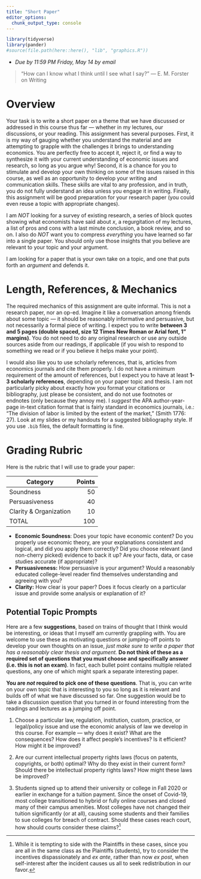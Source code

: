 ```yaml
---
title: "Short Paper"
editor_options: 
  chunk_output_type: console
---
```


```r
library(tidyverse)
library(pander)
#source(file.path(here::here(), "lib", "graphics.R"))
```

- *Due by 11:59 PM Friday, May 14 by email*

> "How can I know what I think until I see what I say?" --- E. M. Forster on Writing

# Overview 

Your task is to write a short paper on a theme that we have discussed or addressed in this course thus far — whether in my lectures, our discussions, or your reading. 
This assignment has several purposes. First, it is my way of gauging whether you understand the material and are attempting to grapple with the challenges it brings to understanding economics. You are perfectly free to accept it, reject it, or find a way to synthesize it with your current understanding of economic issues and research, so long as you argue why!  Second, it is a chance for you to stimulate and develop your own thinking on some of the issues raised in this course, as well as an opportunity to develop your writing and communication skills. These skills are vital to any profession, and in truth, you do not fully understand an idea unless you engage it in writing. Finally, this assignment will be good preparation for your research paper (you could even reuse a topic with appropriate changes).

I am *NOT* looking for a survey of existing research, a series of block quotes showing what economists have said about $x$, a regurgitation of my lectures, a list of pros and cons with a last minute conclusion, a book review, and so on. I also do *NOT* want you to compress *everything* you have learned so far into a single paper. You should only use those insights that you believe are relevant to your topic and your argument. 

I am looking for a paper that is your own take on a topic, and one that puts forth an *argument* and defends it. 

# Length, References, & Mechanics

The required mechanics of this assignment are quite informal. This is not a research paper, nor an op-ed. Imagine it like a conversation among friends about some topic — it should be reasonably informative and persuasive, but not necessarily a formal piece of writing. I expect you to write **between 3 and 5 pages (double spaced, size 12 Times New Roman or Arial font, 1" margins)**. You do not need to do any original research or use any outside sources aside from our readings, if applicable (if you wish to respond to something we read or if you believe it helps make your point).

I would also like you to use scholarly references, that is, articles from economics journals and cite them properly. I do not have a minimum requirement of the amount of references, but I expect you to have at least **1-3 scholarly references**, depending on your paper topic and thesis. I am not particularly picky about exactly how you format your citations or bibliography, just please be consistent, and do not use footnotes or endnotes (only because they annoy me). I *suggest* the APA author-year-page in-text citation format that is fairly standard in economics journals, i.e.: "The division of labor is limited by the extent of the market," (Smith 1776: 27). Look at my slides or my handouts for a suggested bibliography style. If you use `.bib` files, the default formatting is fine.

# Grading Rubric

Here is the rubric that I will use to grade your paper:

| Category | Points |
|----------|-------:|
| Soundness | 50 |
| Persuasiveness | 40 |
| Clarity & Organization | 10 |
| TOTAL | 100 |

- **Economic Soundness**: Does your topic have economic content? Do you properly use economic theory, are your explanations consistent and logical, and did you apply them correctly? Did you choose relevant (and non-cherry picked) evidence to back it up? Are your facts, data, or case studies accurate (if appropriate)? 
- **Persuasiveness:** How persuasive is your argument? Would a reasonably educated college-level reader find themselves understanding and agreeing with you? 
- **Clarity:** How clear is your paper? Does it focus clearly on a particular issue and provide some analysis or explanation of it?

## Potential Topic Prompts

Here are a few **suggestions**, based on trains of thought that I think would be interesting, or ideas that I myself am currently grappling with. You are welcome to use these as motivating questions or jumping-off points to develop your own thoughts on an issue, *just make sure to write a paper that has a reasonably clear thesis and argument.* **Do not think of these as a required set of questions that you must choose and specifically answer (i.e. this is not an exam)**. In fact, each bullet point contains multiple related questions, any one of which might spark a separate interesting paper.

**You are _not_ required to pick one of these questions**. That is, you can write on your own topic that is interesting to you so long as it is relevant and builds off of what we have discussed so far. One suggestion would be to take a discussion question that you turned in or found interesting from the readings and lectures as a jumping off point.

1. Choose a particular law, regulation, institution, custom, practice, or legal/policy issue and use the economic analysis of law we develop in this course. For example — why does it exist? What are the consequences? How does it affect people’s incentives? Is it efficient? How might it be improved?

2. Are our current intellectual property rights laws (focus on patents, copyrights, or both) optimal? Why do they exist in their current form? Should there be intellectual property rights laws? How might these laws be improved?

3. Students signed up to attend their university or college in Fall 2020 or earlier in exchange for a tuition payment. Since the onset of Covid-19, most college transitioned to hybrid or fully online courses and closed many of their campus amenities. Most colleges have not changed their tuition significantly (or at all), causing some students and their families to sue colleges for breach of contract. Should these cases reach court, how should courts consider these claims?^[While it is tempting to side with the Plaintiffs in these cases, since you are all in the same class as the Plaintiffs (students), try to consider the incentives dispassionately and *ex ante*, rather than now *ex post*, when self-interest after the incident causes us all to seek redistribution in our favor.]